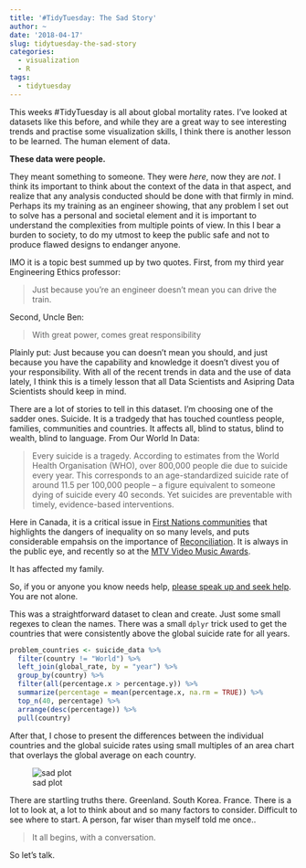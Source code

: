 ```yaml
---
title: '#TidyTuesday: The Sad Story'
author: ~
date: '2018-04-17'
slug: tidytuesday-the-sad-story
categories: 
  - visualization
  - R
tags: 
  - tidytuesday
---
```


This weeks #TidyTuesday is all about global mortality rates. I've looked at datasets like this before, and while they are a great way to see interesting trends and practise some visualization skills, I think there is another lesson to be learned.  The human element of data. 

**These data were people.**  

They meant something to someone.  They were _here_, now they are _not_.  I think its important to think about the context of the data in that aspect, and realize that any analysis conducted should be done with that firmly in mind.  Perhaps its my training as an engineer showing, that any problem I set out to solve has a personal and societal element and it is important to understand the complexities from multiple points of view.  In this I bear a burden to society, to do my utmost to keep the public safe and not to produce flawed designs to endanger anyone.

IMO it is a topic best summed up by two quotes. First, from my third year Engineering Ethics professor:

> Just because you're an engineer doesn't mean you can drive the train.

Second, Uncle Ben:

> With great power, comes great responsibility

Plainly put: Just because you can doesn't mean you should, and just because you have the capability and knowledge it doesn't divest you of your responsibility. With all of the recent trends in data and the use of data lately, I think this is a timely lesson that all Data Scientists and Asipring Data Scientists should keep in mind. 

There are a lot of stories to tell in this dataset.  I'm choosing one of the sadder ones.  Suicide.  It is a tradgedy that has touched countless people, families, communities and countries. It affects all, blind to status, blind to wealth, blind to language. From Our World In Data:

>Every suicide is a tragedy. According to estimates from the World Health Organisation (WHO), over 800,000 people die due to suicide every year. This corresponds to an age-standardized suicide rate of around 11.5 per 100,000 people – a figure equivalent to someone dying of suicide every 40 seconds. Yet suicides are preventable with timely, evidence-based interventions.

Here in Canada, it is a critical issue in [First Nations communities](https://www.theguardian.com/inequality/2017/aug/30/our-society-is-broken-what-can-stop-canadas-first-nations-suicide-epidemic) that highlights the dangers of inequality on so many levels, and puts considerable empahsis on the importance of [Reconciliation](http://reconciliationcanada.ca/).  It is always in the public eye, and recently so at the [MTV Video Music Awards](https://pitchfork.com/news/mtv-vma-2017-watch-logics-moving-1-800-273-8255-performance/).  

It has affected my family.  

So, if you or anyone you know needs help, [please speak up and seek help](http://www.suicide.org/international-suicide-hotlines.html).  You are not alone.

This was a straightforward dataset to clean and create.  Just some small regexes to clean the names.  There was a small `dplyr` trick used to get the countries that were consistently above the global suicide rate for all years.

```r
problem_countries <- suicide_data %>% 
  filter(country != "World") %>% 
  left_join(global_rate, by = "year") %>% 
  group_by(country) %>% 
  filter(all(percentage.x > percentage.y)) %>% 
  summarize(percentage = mean(percentage.x, na.rm = TRUE)) %>% 
  top_n(40, percentage) %>% 
  arrange(desc(percentage)) %>% 
  pull(country)
```

After that, I chose to present the differences between the individual countries and the global suicide rates using small multiples of an area chart that overlays the global average on each country. 

![sad plot](https://cdn.rawgit.com/jkaupp/tidytuesdays/1ca34a402151ce13893dbf20747df6c3ca5070cd/week3/tw3_sad_plot.png)

There are startling truths there.  Greenland.  South Korea. France.  There is a lot to look at, a lot to think about and so many factors to consider.  Difficult to see where to start.  A person, far wiser than myself told me once..

> It all begins, with a conversation.

So let's talk.